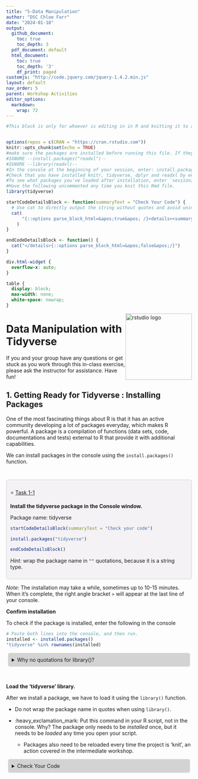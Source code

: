 ```yaml
---
title: "5-Data Manipulation"
author: "DSC Chloe Farr"
date: "2024-01-18"
output:
  github_document:
    toc: true
    toc_depth: 3
  pdf_document: default
  html_document:
    toc: true
    toc_depth: '3'
    df_print: paged
customjs: "http://code.jquery.com/jquery-1.4.2.min.js"
layout: default
nav_order: 5
parent: Workshop Activities
editor_options:
  markdown:
    wrap: 72
---
```


```r
#This block is only for whoever is editing in in R and knitting it to an html file. It is not part of the workshop instructions. 


options(repos = c(CRAN = "https://cran.rstudio.com"))
knitr::opts_chunk$set(echo = TRUE)
#make sure the packages are installed before running this file. If they aren't, you can run these commented install.packages() commands in the console. DO NOT UNCOMMENT THESE IN THIS DOCUMENT.
#IGNORE --install.packages("readxl")--
#IGNORE --library(readxl)--
#In the console at the beginning of your session, enter: install.packages("tidyverse", dependencies = TRUE)
#Check that you have installed knitr, tidyverse, dplyr and readxl by entering the `find.package("package_name")` in the console at the beginning of the session. 
#To see what packages you've loaded after installation, enter `sessionInfo()` in your console. each of knitr, tidyverse, dplyr and readxl should be listed in the output.
#Have the following uncommented any time you knit this Rmd file.
library(tidyverse)

startCodeDetailsBlock <- function(summaryText = "Check Your Code") {
  # Use cat to directly output the string without quotes and avoid unintended newlines
  cat(
      "{::options parse_block_html=&apos;true&apos; /}<details><summary markdown='span'>",summaryText,"</summary>"
    )
}

endCodeDetailsBlock <- function() {
  cat("</details>{::options parse_block_html=&apos;false&apos;/}")
}
```

```css
div.html-widget {
  overflow-x: auto;
}

table {
  display: block;
  max-width: none;
  white-space: nowrap;
}
```

<img src="images/tidyverse-01.png" alt="rstudio logo" style="float:right;width:180px;"/>

# Data Manipulation with Tidyverse

If you and your group have any questions or get stuck as you work
through this in-class exercise, please ask the instructor for
assistance. Have fun!

## 1. Getting Ready for Tidyverse : Installing Packages

One of the most fascinating things about R is that it has an active
community developing a lot of packages everyday, which makes R powerful.
A package is a compilation of functions (data sets, code, documentations
and tests) external to R that provide it with additional capabilities.

We can install packages in the console using the `install.packages()`
function.

<br>
<div class="task-box" markdown="1">
&#11088; [Task 1-1]{.underline} 

**Install the tidyverse package in the Console window.**

| Package name: tidyverse

```r
startCodeDetailsBlock(summaryText = "Check your code")
```
```r
install.packages("tidyverse")
```
```r
endCodeDetailsBlock()
```
*Hint:* wrap the package name in `""` quotations, because it is a string type.
</div>

*Note:* The installation may take a while, sometimes up to 10-15
minutes. When it's complete, the right angle bracket `>` will appear at
the last line of your console.


**Confirm installation**

To check if the package is installed, enter the following in the console

```r
# Paste both lines into the console, and then run. 
installed <- installed.packages()
"tidyverse" %in% rownames(installed)
```

<details>
<summary>Why no quotations for library()?</summary>
<br>
When you install a package in R using **`install.packages()`**, the
package name must be a character string, hence the quotes. This is
because **`install.packages()`** is a function that takes a character
vector as its argument, representing the names of the packages to be
installed.

However, when you load a package using **`library()`** or
**`require()`**, you're not passing a character string; instead, you're
using a non-evaluated expression that refers to the package name. Here,
the package name is an object of mode "name" which **`library()`**
interprets as the name of a package to load.

In summary, the quotes are needed for **`install.packages()`** because
it expects a character string, while **`library()`** is designed to take
an unquoted name that it interprets as a package name.

</details>

<br>


**Load the 'tidyverse' library.**

After we install a package, we have to load it using the `library()` function. 

- Do not wrap the package name in quotes when using `library()`.

- :heavy_exclamation_mark: Put this command in your R script, not in the console. Why? The package only needs to be *installed* once, but it needs to be *loaded* any time you open your script. 

  - Packages also need to be reloaded every time the project is 'knit', an action covered in the intermediate workshop.


<details>

<summary>Check Your Code</summary>

```r
library(tidyverse) #then, as always, type 'enter' or 'return' to submit the command for execution
```
```r
endCodeDetailsBlock()
```
<br>

## 2. Getting data

<div class="task-box" markdown="1">
&#11088; [Task 2-1]{.underline} 

**Download and import data**

From [this link](https://uviclibraries.github.io/rstudio/docs/Global_Superstore_Orders_2016.csv){:target="\_blank"} download the following data we have prepared for you to use in this activity. 

Save the file in the same folder as your R script.

Import the data as you learned in the previous activity.
</div>

<img src="images/messy_purchase_orders.png" alt="purchase orders photo" style="float:right;width:180px;"/>

*If you have your own data, you may use that as well although it may not line up with the instructions in the activity.*
<br>

*Note:* Activities 3 and 4 draw from Kaggle's [Manipulating Data with the Tidyverse](https://www.kaggle.com/code/rtatman/manipulating-data-with-the-tidyverse/notebook){:target="\_blank"}.

## 3. Preparing our Workspace

In this activity, we will be working with a table containing information
about shipping orders Each row represents one order, and each column
represents a specific type of data pertaining to the orders
<br>

- Rename your data set to `purchaseData`

```r
#if your file cannot be found, enter `getwd()` into your console and it will tell you the file path you should most likely use. If you cannot find the file, use Option a.
purchaseData <- read.csv("docs/Global_Superstore_Orders_2016.csv")
```

```r
purchaseData <- read.csv("/Users/chloefarr/Documents/GitHub/rstudio/docs/Global_Superstore_Orders_2016.csv")
```

<br>
:heavy_exclamation_mark: For larger data sets, it's better to *preview* than *view* our data. Purchase Data has quite a few columns and rows! Let's take a look at the first few rows and get the dimensions (number of rows and columns) of the data set.

We can preview the data set using the `head()` function. This will
display the first number of rows. 
        
  - Parameters (in order):
    - data set name 
    - number of rows to display

*Note:* In cases where there are more columns that fit horizontally in the console, the results will wrap, as seen in the output of Task 3-1.


<div class="task-box" markdown="1">
&#11088; [Task 3-1]{.underline} 

**Look at the first 5 rows of our purchase data.**

```r
startCodeDetailsBlock(summaryText = "Check your code")
```
```r
# name of data set name: "purchaseData"
# number of rows to display: 5
head(purchaseData, 5)
```
```r
endCodeDetailsBlock()
```
*Hint:* `head(*data setName*, *numberOfRows*)`
</div>
<br>

The following will be the output (For the purpose of readability, this only shows 6 columns. Your output will be much wider, and columns will continue to wrap below!):

```r
head(purchaseData[,1:6], n=5)
```


We can find out the dimensions (rows and columns) using the`dim()` function. 

- Parameter: data set name

Now, we've imported our data and previewed the first 10 rows of our purchase data, but how big is the data set?
  
  - How many rows?
  - How many columns?
  
<div class="task-box" markdown="1">
&#11088; [Task 3-2]{.underline}  

**Find out the dimensions of the data set**, i.e., number of rows and columns.

```r
startCodeDetailsBlock(summaryText = "Check your code")
```
```r
## name of data set name: "purchaseData"
dim(purchaseData)
```
```r
endCodeDetailsBlock()
```
</div>

------------------------------------------------------------------------

:round_pushpin: Reminder! Save your work

------------------------------------------------------------------------

## 4. Introducing Piping

`%>%` This symbol is known as a "pipe," and it's used for feeding the
result of one function directly into the next function. 

  - e.g., To sort the column names alphabetically, you could either enter:
    - two separate commands creating two data objects
    - utilize piping to create one data object for your target object. 

In pipes, you can choose to have a newline (shift+enter) after the %\>% symbol or leave it all on one line.
<br>

### 4.1 Before Piping

Piping allows us to perform multiple functions at once to achieve a
single result. So far, we have looked at commands that perform single
operations. 

- Create a variable whose value is a single word
  - `y <- "word"` 
- Create a variable whose value by mathematical expression 
  - `x <- 1-2`
- viewing the dimensions of a data set
  - `dim(purchaseData)`

What if we want to get a list of column names in our data set, AND sort
it alphabetically? 

  - There are 2 ways that we can do this without the tidyverse package based on what we've already learned.

<br>

For the following activity, we'll be using column names of our data frame.

- To get a list of our column names we can use the `names()` function.
  - parameter: data frame
  - In this case, results appear in a vector rather than a list because the column names are all the same data type (strings).
  - *Note*: The `names()` function is only useful for data frames and matrices for which we have column names.
  
<div class="task-box" markdown="1">
&#11088; [Task 4.1-1]{.underline} 

**Create an object**

Create an object containing the list of column names from our purchase data.

  - Name this object `purchaseDataColumnNames`
    
```r
startCodeDetailsBlock(summaryText = "Check your code")
```
```r
purchaseDataColumnNames <- names(purchaseData)
```
```r
endCodeDetailsBlock()
```
</div>

<br>

We can sort vectors into ascending and descending order (low to high or high to low) using the `sort()` function. 

- Parameter: the vector of column names

Let's look at each of these functions on their own.

<div class="task-box" markdown="1">
&#11088; [Task 4.1-2]{.underline}  

**Create an object**

Create an containing the list of column names from our purchase data that is sorted alphabetically. 

  - Name this object `alphaPurchaseDataColumnNames`

```r
startCodeDetailsBlock(summaryText = "Check your code")
```
```r
alphaPurchaseDataColumnNames <- sort(purchaseDataColumnNames)
```
```r
endCodeDetailsBlock()
```

*Hint:* You already created the vector containing the list of column names from our purchase data! <br>
</div>

<br>
In Tasks 4.1-1 and 4.1-2, we ran two commands resulting in two separate
variables containing the column names: 
  
  - `purchaseDataColumnNames`: Ordered as they would be if the file were opened in excel 
  - `alphaPurchaseDataColumnNames`: Ordered alphabetically (sorted)

<br>
However, if we only care about the list of column names if they are sorted alphabetically:
  
  - We can achieve that using only 1 command,
    - creating only 1 variable with "nesting". 

<br>
**Definition - Nesting:** Use one function as a parameter of another function. 

  - e.g., `function1(function2(parameter))`
  
<br>

<div class="task-box" markdown="1">
&#11088; [Task 4.1-3]{.underline}  

**Create a variable through nested functions**

In this task, use nesting to create 1 variable containing a sorted vector of the column names.

  -  Name this variable: `alphabeticalColumnNames`
<br>

```r
startCodeDetailsBlock(summaryText = "Check your code")
```
```r
#names(purchaseData) creates a vector object of the column names from our purchase data
# sort() Orders the items in the purchase data column names alphabetically
alphabeticalColumnNames <- sort(names(purchaseData))
```
```r
endCodeDetailsBlock()
```

<br>
*Hints*: the parameter of `names()` is the `sort()` function, and the parameter of `sort()` is the data set.
</div>

<br>
As you might imagine, nesting could result in very long commands that would be hard to interpret. 

There is a cleaner way to do this than nesting: Piping! 

---

### 4.2 Piping

To pipe a command instead of nesting, we will enter the commands sequentially, separated by the pipe symbol `%>%`.

- Creating a new variable with 2 criteria (functions or expressions): newVariable \<- criteria1() %\>% criteria2()

- Previewing our data with 2 criteria: criteria1() %\>% criteria2()

<br> 

<div class="task-box" markdown="1">
&#11088; [Task 4.2-1]{.underline}  

**Create a variable through piping**

In this task, use piping to create 1 variable containing the first 5 column names.
  
  - Do not use objects you have created so far, except `purchaseData` 
  - Name your new variable: `purchaseDataNamesPeek`
<br>

```r
startCodeDetailsBlock(summaryText = "Check your code")
```
```r
# 'purchaseDataNamesPeek <-' creates a new variable
# 'names(purchaseData)' retrieves the column names from our purcgase data as a vector
# The pipe '%>%' passes the names vector to the 'head()' function
# 'head(5)' then extracts the first five elements (columns) of this vector
# The result is a 5-item vector of column names assigned to 'purchaseDataNamesPeek'
purchaseDataNamesPeek <- names(purchaseData) %>% head(5)

#remember, you can view the value assigned to a variable by entering just that variable name
purchaseDataNamesPeek
```

```r
endCodeDetailsBlock()
```


*Hint*: the parameter of `names()` is the `head()` function. <br>
</div>

If you want to simply view what the first five column names are, but don't need to reference them later, you don't need to create a new variable.
<br>


```r
startCodeDetailsBlock(summaryText = "Show code for previewing with piping")
```
```r
# Do not begin the command with `newVariableName <-`
names(purchaseData) %>% head(5)
```
```r
endCodeDetailsBlock()
```

------------------------------------------------------------------------

When we work with data, it can be useful to work with smaller sections of data. 

In the remainder of activity 4, we will look at ways to select subsets of our data to make it easier to work with. 

 - We will use piping to filter productData based on different conditions, such as:
    - Previewing only the column names that begin with `Product` 
    - Previewing only the purchases from Tampa Bay 
    - Previewing only the purchases that are corporate orders
    - Previewing only the purchases from Tampa that aren't critical priority
  

Before we begin to filter, we need to look at Operators.

 **Definition - "Operators":** Special symbols or keywords used to perform operations on arguments
  - logical operators specifically designed for connecting or modifying boolean (true/false) logic statements.
 <br>
 
**Operators**

- Logical operators
   - \< means "less than"
   - \<= means "less than or equal to"
   - \> means "greater than"
   - \>= means "greater than or equal to"
   - == means "exactly equal to"
   - != means "not equal to"
- Connecting logical statements:
     - x \| y means "x or y"
     - x & y means "x and y"


------------------------------------------------------------------------

:round_pushpin: Reminder! Save your work

------------------------------------------------------------------------

### 4.3 Selecting specific columns

The commands in this section (4.3) will not create data objects as we won't be using them later on. 

  **- End each command in this section with `%>% head(5)`**
  
  - Not ending functions that extract full columns of data will display a LOT. 
  
  - This will make things easier for you. 


- To get a specific column, use piping and the `select()` function on your
data set. 
  - The parameter is the name of the column you want to access.

<div class="task-box" markdown="1">
&#11088; [Task 4.3-1]{.underline}  

**View a vector**

Preview the values in the Row ID column.

- Column name: `Row_ID`

```r
startCodeDetailsBlock(summaryText = "Check your code")
```
```r
#data set %>% select the column titled `Row ID` and view the first 5 items.
purchaseData %>% select(Row_ID) %>% head(5)
```
```r
endCodeDetailsBlock()
```

*Hint:* Begin with the name of the data set, followed by your select function passing in the column name as the parameter.
</div>


To select all of the columns from our data set that do *not* start with specific text, we do the inverse, 
  
  - Again using the `select()` function
  - The parameter has a minus sign `-` before the string value we want to exclude.
  
<div class="task-box" markdown="1">
&#11088; [Task 4.3-2]{.underline}  

**Get a set of vectors from data frame**

Select all the columns from your purchase data that do *not* start with "Postal_Code".

```r
startCodeDetailsBlock(summaryText = "Check your code")
```
```r
purchaseData %>% select(-Postal_Code) %>% head(5)
```
```r
endCodeDetailsBlock()
```
</div>


:heavy_exclamation_mark:We can also select a *subset* of columns 
  
  - e.g., columns whose names begin with a common string of characters. 
  
  - This will return a subset of our table, not necessarily a single vector
  
  
In our data set, multiple column names begin with "Product". We want to see only the data of columns whose names begin with "Product." The following explains the process.

- Use piping on your purchaseData 
  
  - `purchaseData %>%`
    
- Use the `select()` function to select the columns
  
- Use the `starts_with()` function as the parameter for `select()`
  
  - notes that you're selecting all columns that start with a specific name
    
    - rather one column that is exactly equal or not equal to a specific value
        
- The parameter for `starts_with()` is the value of the beginning of all columns you want to select. 

<div class="task-box" markdown="1">
&#11088; [Task 4.3-3]{.underline}  

**Get a set of vectors from data frame**

Select all the columns from our cleaned purchase data that start with "Product".

Write the one-line command to achieve this with piping

```r
startCodeDetailsBlock(summaryText = "Check your code")
```
```r
# Selects all columns (and their values) from purchaseData whose names begin with "Product"
purchaseData %>% select(starts_with("Product")) %>% head(5)
```
```r
endCodeDetailsBlock()
```
</div>


### 4.4 Select specific rows based on a condition

While we may only want to handle certain items (rows) in our data set based on certain criteria.

  - This is called "filtering" 

  - We can filter for different purposes, like processing statistical operations, making charts and so on.
      
  - We can even create new data objects, which can make future analyses easier.

<br>

To select items (rows, *not* columns), we use the `filter()` function.

- The parameter for `filter()` is the name of the column holding the values that are being filtered.

<div class="task-box" markdown="1">
&#11088; [Task 4.4-1]{.underline}  

**Filter conditionally**

Filter all the rows from your purchase data where `Quantity` is greater than 10.

```r
startCodeDetailsBlock(summaryText = "Check your code")
```
```r
purchaseData %>% filter(Quantity > 10) %>% head(5)
```
```r
endCodeDetailsBlock()
```

*Hint:* `>` is the ‘greater than’ operator.
</div>

<div class="task-box" markdown="1">
&#11088; [Task 4.4-2]{.underline}  

**Filter conditionally**

Filter all the rows from your purchase data where `City` is "Sydney".

```r
startCodeDetailsBlock(summaryText = "Check your code")
```
```r
purchaseData %>% filter(City == "Sydney") %>% head(5)
```
```r
endCodeDetailsBlock()
```

*Hint:* `==` is used for "equal to"
</div>

<div class="task-box" markdown="1">
&#11088; [Task 4.4-3]{.underline}  

**Create a data frame**

Create a new data frame with all the rows from purchaseData where `Country` is "United States" and `Discount` is greater than 0.

  - Name this data frame: `discountedUSPurchases`
  
  - :heavy_exclamation_mark: Do not add " %>% head(5)" to the command when [creating]{.underline} a new data frame
  
```r
startCodeDetailsBlock(summaryText = "Check your code")
```
```r
discountedUSPurchases <- purchaseData %>% filter(Country == "United States" & Discount > 0)

#view your data frame
discountedUSPurchases %>% head(5)
```
```r
endCodeDetailsBlock()
```
*Hint:* `&` is used for "and", in cases where you want to manage multiple cases like filtering my two variables<br>
  - e.g., values of the `Sub_Category` and `Order_Priority` columns.
</div>

------------------------------------------------------------------------

:round_pushpin: Reminder! Save your work

------------------------------------------------------------------------


### 4.5  Modify a data frame with `mutate()`

"Mutation" involves creating or altering columns in a data frame, 

  - using the `mutate()` function
    - e.g., If you have a column with a range of numbers, but you want to be able to quickly work with the data only over or under a specific value, like any orders under $10, you can create a "Cheap" column and the values would be TRUE or FALSE.
  - adds new variables or modifies existing ones.


<br>
[Here's how we'll do it:]{.underline}

  - Assign the mutation (modification) to an existing variable 
    - `existing_data frame_name <-`
    
  - Identify the existing variable name of the object you want to mutate
    - `purchaseData`
    
  - Use a pipe to identify the action being performed on our existing variable
    - `%>%`
    
  - Identify that the action being performed on the existing variable is the mutation
    - using the `mutate()` function
    
  - Pass the condition in as the parameter for the `mutate` function
    - If we want to add a variable (column), begin the parameter of `mutate()` with `new_column_name = ` 
      - `=` means the values assigned to each item in that column is generated by the following condition
      - The new column name is `Low_Priority` and is followed by `= (condition)`
    - Say we want to add a column that has a TRUE/FALSE variable (aka boolean) for whether the order priority is low.
      - The condition will be `Order_Priority == "Low"`
        - `==` means "the left value is equal to the right value"
          - aka. The result will be everything in the data that is "Low"
    

```r
purchaseData <- purchaseData %>% mutate(Low_Priority = (Order_Priority == "Low"))

#view first 3 rows of your data frame
purchaseData %>% head(3)
```


<div class="task-box" markdown="1">
&#11088; [Task 4.5-1]{.underline}  

**Add a column to your dataframe**

Now try it yourself. Add a new boolean (TRUE/FALSE) variable (column) to the purchase data that identifies whether a purchase's shipping cost is greater than 100 dollars.

  - Name the new column: `High_Shipping`
  - The value will be TRUE if the `Shipping_Cost` value is over (`>`) 100.


```r
startCodeDetailsBlock(summaryText = "Check your code")
```
```r
purchaseData <- purchaseData %>% mutate(High_Shipping = (Shipping_Cost > 100))

#view your data frame
purchaseData %>% head(5)
```
```r
endCodeDetailsBlock()
```

*Hint:* `Shipping_Cost > 100`
</div>

<div class="task-box" markdown="1">
&#11088; [Task 4.5-2]{.underline}  

**Add a new column based on TWO conditions**

Add a new variable `Discounted_US` that is TRUE if the purchase is made in the United States and has been discounted
  
  - Filter for United States orders using the `Country` column
  - Filter for discounted orders by selecting all objects where the values in the `Discount` column are greater than 0.

```r
startCodeDetailsBlock(summaryText = "Check your code")
```
```r
purchaseData <- purchaseData %>% mutate(Discounted_US = (Country == "United States" & Discount > 0))
#We can then get summary of our new variable values (i.e., the number or True values and number of False values in the new 'Discounted_US' column)
#request a summary of the values in the table $ column name
summary(purchaseData$Discounted_US)
```
```r
endCodeDetailsBlock()
```

*Hint:* `logicalStatement & logicalStatement`
</div>

### 4.6 Sorting data with `arrange()`

Being able to arrange data by ordering values numerically or alphabetically is particularly handy for swiftly identifying which measurements recorded the highest or lowest values.


<!--**CHLOE: ADD SOME SORT OF GRAPHIC**-->

The `arrange()` function enables you to order your data frame according to the values of a specific variable. 
  
  - Parameter of `arrange()` is `Sales`
  
  - This is particularly handy for swiftly identifying which measurements recorded the highest or lowest values.

When using `arrange()`, you specify the column name that you wish to organize by. 

  - In this case, it will arrange the data based on the sales value 
    - a new variable that we recently formulated using `mutate()`

*hint*: You can also use the `sort()` function but it only takes a vector parameter, not a data frame.

<div class="task-box" markdown="1">
&#11088; [Task 4.6-1]{.underline}  

**Sort data frame**

Update `purchaseData` to sort objects by price (low to high).

```r
startCodeDetailsBlock(summaryText = "Check your code")
```
```r
purchaseData <- purchaseData %>% arrange(Sales)

#view your data frame
purchaseData %>% head(5)
```
```r
endCodeDetailsBlock()
```
*Hint:* Do not wrap the column name in quotations.
</div>

### 4.7 Summarizing variables with `summarise()`

The `summarise()` function synthesizes information into a data frame with information like totals, averages, medians, and so on.

  - `summarise()` takes an unlimited number of parameters, where each parameter will appear as a column.
<br>

<div class="task-box" markdown="1">
&#11088; [Task 4.7-1]{.underline}  

**Preview statistics**

Preview the mean sales values and mean discount values in the discounted US purchases data using the `summarise()` function.

- parameter 1: `columnName = mean(column)`
- another parameter: `columnName2 = mean(another column)`

```r
startCodeDetailsBlock(summaryText = "Check your code")
```
```r
#Only purchases made in the US with discounts
discountedUSPurchases %>% 
   #average sale price and average discount
   summarise(meanSales = mean(Sales), meanDiscount = mean(Discount))%>%
      #finish the command with view() to preview this
      view() 

#To retrieve this data later, assign this command to a new variable.
```
```r
endCodeDetailsBlock()
```

*Hint:* Both spellings, `summarize` or `summarise`, will work.
</div>

### 4.8 Analyzing groups with `group_by()`

Let's say we wanted to know how profitable each US city is. 

We can get the average profit, but grouped by US city. 

From this, we can sort by profit to see what the most and least profitable cities are.

<div class="task-box" markdown="1">
&#11088; [Task 4.8-1]{.underline}  

**Create a data frame**

Create a data frame of US Cities and their average profit for each.

  - You will use the `discountedUSPurchases` data frame to create this *new* data frame.
  - Name the new data frame `USCityProfits`.
  - You will use `group_by()` with `City`, where each row will be a city.
  - You will use `summarise()` function to get the summary statistics for each city.
  - The statistic you will be summarizing total `Profit` values on purchases made in the US where the items have been discounted.
  
**Do not create a new variable using `head(5)`**

```r
startCodeDetailsBlock(summaryText = "Check your code")
```
```r
#Only purchases made in the US with discounts
USCityProfits <- discountedUSPurchases %>% 
      group_by(City) %>% # group by city purchase was made in
      summarise(totalProfit = sum(Profit)) # average profit for each city
```
```r
endCodeDetailsBlock()
```
</div>

The table will be sorted by city, alphabetically

You can use the functions you just learned to review this new data frame.

&#11088; **Sort the table by `Profit` using the `arrange()` function to order it by the lowest profitable city to the highest profitable city.**
  
<br>
```r
startCodeDetailsBlock(summaryText = "Check your code")
```
```r
USCityProfits <- USCityProfits %>% arrange(totalProfit)
```
```r
endCodeDetailsBlock()
```
<br>

&#11088; **View the 5 least profitable cities.**
<br> 
```r
startCodeDetailsBlock(summaryText = "Check your code")
```
```r
USCityProfits <- USCityProfits %>% arrange(sum(totalProfit))
  
# Least profitable are at the top of our data frame, since `arrange()` puts data in ascending order by default. 
USCityProfits %>% head(5)
```
```r
endCodeDetailsBlock()
```


&#11088; **View the 5 most profitable cities.**

Use `tail()` to get the last 5 rows of a data frame.

```r
startCodeDetailsBlock(summaryText = "Check your code")
```
```r
USCityProfits <- USCityProfits %>% arrange(totalProfit)
  
# Most profitable are at the end of our data frame
USCityProfits %>% tail(5)
```
```r
endCodeDetailsBlock()
```

------------------------------------------------------------------------

:round_pushpin: Reminder! Save your work

------------------------------------------------------------------------
```{=html}

<script>  
function toggle(input) {
    var x = document.getElementById(input);
    if (x.style.display === "none") {
        x.style.display = "block";
    } else {
        x.style.display = "none";
    }
}
</script>
```
```{=html}
<style>
details {
    background-color: lightgray; 
    padding: 10px;
    margin: 5px;
    border-radius: 5px;
}
.task-box {
      border: 1.5px solid #ccc;
      padding: 10px;
      margin: 10px 0;
      border-radius: 5px;
      background-color: #f5f2f6;
  }
  
</style>
<!--https://gist.github.com/rxaviers/7360908-->
```

[NEXT STEP: Tidyverse and Data Manipulation](ggplot2-data.html){: .btn .btn-blue }